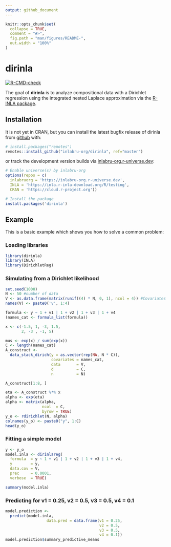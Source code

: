 ```yaml
---
output: github_document
---
```


<!-- README.md is generated from README.Rmd. Please edit that file -->

```r
knitr::opts_chunk$set(
  collapse = TRUE,
  comment = "#>",
  fig.path = "man/figures/README-",
  out.width = "100%"
)
```

# dirinla

<!-- badges: start -->
[![R-CMD-check](https://github.com/inlabru-org/dirinla/actions/workflows/R-CMD-check.yaml/badge.svg)](https://github.com/inlabru-org/dirinla/actions/workflows/R-CMD-check.yaml)
<!-- badges: end -->

The goal of **dirinla** is to analyze compositional data with a Dirichlet regression using the integrated nested Laplace approximation via the [R-INLA package](http://www.r-inla.org).

Installation
------------

It is not yet in CRAN, but you can install the latest bugfix release of dirinla from [github](https://github.com/inlabru-org/dirinla) with:

```r
# install.packages("remotes")
remotes::install_github("inlabru-org/dirinla", ref="master")
```

or track the development version builds via [inlabru-org.r-universe.dev](https://inlabru-org.r-universe.dev/ui#builds):
```r
# Enable universe(s) by inlabru-org
options(repos = c(
  inlabruorg = 'https://inlabru-org.r-universe.dev',
  INLA = 'https://inla.r-inla-download.org/R/testing',
  CRAN = 'https://cloud.r-project.org'))

# Install the package
install.packages('dirinla')
```

Example
-------

This is a basic example which shows you how to solve a common problem:

### Loading libraries

```r
library(dirinla)
library(INLA)
library(DirichletReg)
```

### Simulating from a Dirichlet likelihood

```r
set.seed(1000)
N <- 50 #number of data
V <- as.data.frame(matrix(runif((4) * N, 0, 1), ncol = 4)) #Covariates
names(V) <- paste0('v', 1:4)

formula <- y ~ 1 + v1 | 1 + v2 | 1 + v3 | 1 + v4
(names_cat <- formula_list(formula))

x <- c(-1.5, 1, -3, 1.5,
       2, -3 , -1, 5)

mus <- exp(x) / sum(exp(x))
C <- length(names_cat)
A_construct <-
  data_stack_dirich(y = as.vector(rep(NA, N * C)),
                    covariates = names_cat,
                    data       = V,
                    d          = C,
                    n          = N)

A_construct[1:8, ]

eta <- A_construct %*% x
alpha <- exp(eta)
alpha <- matrix(alpha,
                ncol  = C,
                byrow = TRUE)
y_o <- rdirichlet(N, alpha)
colnames(y_o) <- paste0("y", 1:C)
head(y_o)
```

### Fitting a simple model

```r
y <- y_o
model.inla <- dirinlareg(
  formula  = y ~ 1 + v1 | 1 + v2 | 1 + v3 | 1 + v4,
  y        = y,
  data.cov = V,
  prec     = 0.0001,
  verbose  = TRUE)

summary(model.inla)
```

### Predicting for v1 = 0.25, v2 = 0.5, v3 = 0.5, v4 = 0.1

```r
model.prediction <-
  predict(model.inla,
                  data.pred = data.frame(v1 = 0.25,
                                         v2 = 0.5,
                                         v3 = 0.5,
                                         v4 = 0.1))
model.prediction$summary_predictive_means

```
